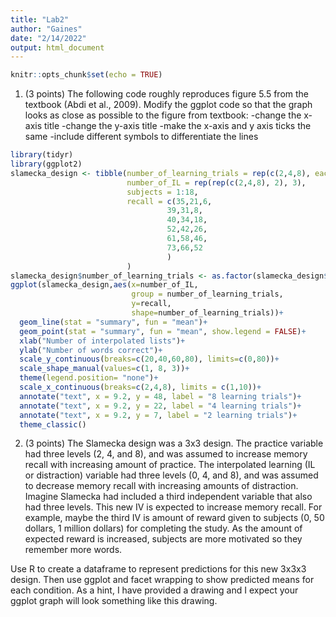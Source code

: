 ```yaml
---
title: "Lab2"
author: "Gaines"
date: "2/14/2022"
output: html_document
---
```


```r
knitr::opts_chunk$set(echo = TRUE)
```
1. (3 points) The following code roughly reproduces figure 5.5 from the textbook (Abdi et al., 2009). Modify the ggplot code so that the graph looks as close as possible to the figure from textbook:
-change the x-axis title
-change the y-axis title
-make the x-axis and y axis ticks the same
-include different symbols to differentiate the lines

```r
library(tidyr)
library(ggplot2)
slamecka_design <- tibble(number_of_learning_trials = rep(c(2,4,8), each=6),
                          number_of_IL = rep(rep(c(2,4,8), 2), 3),
                          subjects = 1:18,
                          recall = c(35,21,6,
                                   39,31,8,
                                   40,34,18,
                                   52,42,26,
                                   61,58,46,
                                   73,66,52
                                   )
                          )
slamecka_design$number_of_learning_trials <- as.factor(slamecka_design$number_of_learning_trials) 
ggplot(slamecka_design,aes(x=number_of_IL,
                           group = number_of_learning_trials,
                           y=recall,
                           shape=number_of_learning_trials))+
  geom_line(stat = "summary", fun = "mean")+
  geom_point(stat = "summary", fun = "mean", show.legend = FALSE)+
  xlab("Number of interpolated lists")+
  ylab("Number of words correct")+
  scale_y_continuous(breaks=c(20,40,60,80), limits=c(0,80))+
  scale_shape_manual(values=c(1, 8, 3))+
  theme(legend.position= "none")+
  scale_x_continuous(breaks=c(2,4,8), limits = c(1,10))+
  annotate("text", x = 9.2, y = 48, label = "8 learning trials")+
  annotate("text", x = 9.2, y = 22, label = "4 learning trials")+
  annotate("text", x = 9.2, y = 7, label = "2 learning trials")+
  theme_classic()
```

2. (3 points) The Slamecka design was a 3x3 design. The practice variable had three levels (2, 4, and 8), and was assumed to increase memory recall with increasing amount of practice. The interpolated learning (IL or distraction) variable had three levels (0, 4, and 8), and was assumed to decrease memory recall with increasing amounts of distraction.
Imagine Slamecka had included a third independent variable that also had three levels. This new IV is expected to increase memory recall. For example, maybe the third IV is amount of reward given to subjects (0, 50 dollars, 1 million dollars) for completing the study. As the amount of expected reward is increased, subjects are more motivated so they remember more words.

Use R to create a dataframe to represent predictions for this new 3x3x3 design. Then use ggplot and facet wrapping to show predicted means for each condition. As a hint, I have provided a drawing and I expect your ggplot graph will look something like this drawing.



